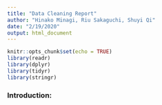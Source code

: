 ```yaml
---
title: "Data Cleaning Report"
author: "Hinako Minagi, Riu Sakaguchi, Shuyi Qi"
date: "2/19/2020"
output: html_document 
---
```


```r
knitr::opts_chunk$set(echo = TRUE)
library(readr)
library(dplyr)
library(tidyr)
library(stringr)
```

### **Introduction:**